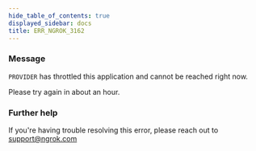```yaml
---
hide_table_of_contents: true
displayed_sidebar: docs
title: ERR_NGROK_3162
---
```


### Message

`PROVIDER` has throttled this application and cannot be reached right now.

Please try again in about an hour.

### Further help

If you're having trouble resolving this error, please reach out to [support@ngrok.com](mailto:support@ngrok.com?subject=Help%20with%20ERR_NGROK_3162)
